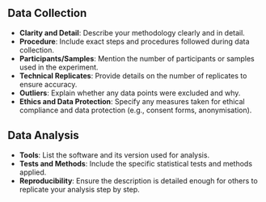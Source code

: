 ## Data Collection

- **Clarity and Detail**: Describe your methodology clearly and in detail.
- **Procedure**: Include exact steps and procedures followed during data collection.
- **Participants/Samples**: Mention the number of participants or samples used in the experiment.
- **Technical Replicates**: Provide details on the number of replicates to ensure accuracy.
- **Outliers**: Explain whether any data points were excluded and why.
- **Ethics and Data Protection**: Specify any measures taken for ethical compliance and data protection (e.g., consent forms, anonymisation).


## Data Analysis

- **Tools**: List the software and its version used for analysis.
- **Tests and Methods**: Include the specific statistical tests and methods applied.
- **Reproducibility**: Ensure the description is detailed enough for others to replicate your analysis step by step.
